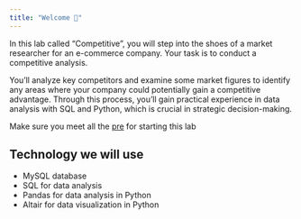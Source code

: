 ```yaml
---
title: "Welcome 👋"
---
```


In this lab called "Competitive", you will step into the shoes of a market researcher for an e-commerce company. Your task is to conduct a competitive analysis. 

You'll analyze key competitors and examine some market figures to identify any areas where your company could potentially gain a competitive advantage. Through this process, you'll gain practical experience in data analysis with SQL and Python, which is crucial in strategic decision-making.

::: {.callout-important}
Make sure you meet all the [pre](/requirements.qmd) for starting this lab
:::

::: {.callout-note}
## Technology we will use

- MySQL database
- SQL for data analysis
- Pandas for data analysis in Python
- Altair for data visualization in Python 

:::


